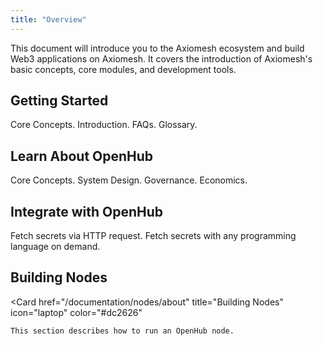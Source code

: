 ```yaml
---
title: "Overview"
---
```


This document will introduce you to the Axiomesh ecosystem and build Web3 applications on Axiomesh. It covers the introduction of Axiomesh's basic concepts, core modules, and development tools.

## Getting Started

<CardGroup cols={2}>
  <Card
    href="/documentation/getting-started/introduction/document"
    title="Introduction"
    icon="server"
    color="#0285c7"
  >
    Core Concepts.
  </Card>
  <Card
    href="/documentation/getting-started/quick-start/wallet-configuration"
    title="Quick Start"
    icon="book-open"
    color="#dc2626"
  >
    Introduction.
  </Card>
 <Card
    href="/documentation/getting-started/faqs/document"
    title="FAQs"
    icon="book-open"
    color="#dc2626"
  >
    FAQs.
  </Card>
 <Card
    href="/documentation/getting-started/glossary/document"
    title="Glossary"
    icon="book-open"
    color="#dc2626"
  >
    Glossary.
  </Card>
   </CardGroup>


## Learn About OpenHub

<CardGroup cols={2}>
  <Card
    href="/documentation/core-concepts/accounts"
    title="Core Concepts"
    icon="server"
    color="#0285c7"
  >
    Core Concepts.
  </Card>
  <Card
    href="/documentation/system-design/architecture"
    title="System Design"
    icon="book-open"
    color="#dc2626"
  >
    System Design.
  </Card>
 <Card
    href="/documentation/governance/overview"
    title="Governance"
    icon="book-open"
    color="#dc2626"
  >
    Governance.
  </Card>
 <Card
    href="/documentation/economics/overview"
    title="Economics"
    icon="book-open"
    color="#dc2626"
  >
    Economics.
  </Card>
   </CardGroup>


## Integrate with OpenHub

<CardGroup cols={2}>
  <Card
    href="/api-reference/introduction"
    title="API"
    icon="server"
    color="#0285c7"
  >
    Fetch secrets via HTTP request.
  </Card>
  <Card
    href="/sdks/introduction"
    title="SDKs"
    icon="book-open"
    color="#dc2626"
  >
    Fetch secrets with any programming language on demand.
  </Card>
   </CardGroup>

## Building Nodes

<Card
    href="/documentation/nodes/about"
    title="Building Nodes"
    icon="laptop"
    color="#dc2626"
>
    This section describes how to run an OpenHub node.
</Card>
